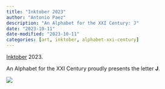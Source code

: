 ```yaml
---
title: "Inktober 2023"
author: "Antonio Paez"
description: "An Alphabet for the XXI Century: J"
date: "2023-10-11"
date-modified: "2023-10-11"
categories: [art, inktober, alphabet-xxi-century] 
---
```


[Inktober](https://inktober.com/) 2023.  
  
An Alphabet for the XXI Century proudly presents the letter **J**.  

![](AXXI-J.png)

